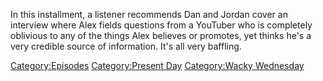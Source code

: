 {{DEFAULTSORT:
    #_EPISODE_0841:Like A Pearl Before A Swine
}}{{Episode
    | title           = Like A Pearl Before A Swine
    | caption         = Listen to this episode on [https://knowledgefight.libsyn.com/841-like-a-pearl-before-a-swine Libsyn] [https://open.spotify.com/episode/0m7PymMEKo30cuO0mLxvbk Spotify], Read the [[Transcript/841: Like A Pearl Before A Swine|Unofficial Transcript]]
    | episodeNumber   = 841
    | length          = 02:33:20
    | airDate         = August 23, 2023
    | episodeType     = [[:Category:Present Day|Present Day]], [[:Category:Wacky Wednesday|Wacky Wednesday]]
    | appearance      = [[Donald Trump]], [[Henry Kissinger]], [[Barry Goldwater]]
    | previousEpisode = [[840: August 18, 2023]]
    | nextEpisode     = [[842: Amanda Moore Returns]]
}}

{{Stub}}

In this installment, a listener recommends Dan and Jordan cover an interview where Alex fields questions from a YouTuber who is completely oblivious to any of the things Alex believes or promotes, yet thinks he's a very credible source of information. It's all very baffling.

[[Category:Episodes]]
[[Category:Present Day]]
[[Category:Wacky Wednesday]]
